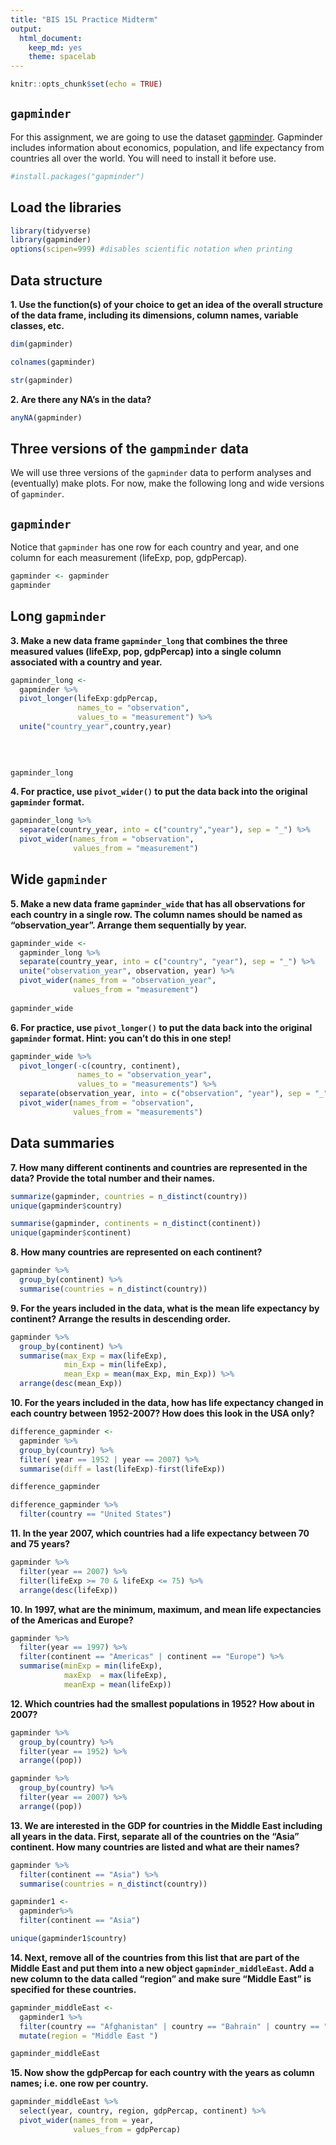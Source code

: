 ```yaml
---
title: "BIS 15L Practice Midterm"
output:
  html_document:
    keep_md: yes
    theme: spacelab
---
```


```r
knitr::opts_chunk$set(echo = TRUE)
```

## `gapminder`
For this assignment, we are going to use the dataset [gapminder](https://cran.r-project.org/web/packages/gapminder/index.html). Gapminder includes information about economics, population, and life expectancy from countries all over the world. You will need to install it before use.
```r
#install.packages("gapminder")
```

## Load the libraries
```r
library(tidyverse)
library(gapminder)
options(scipen=999) #disables scientific notation when printing
```

## Data structure
**1. Use the function(s) of your choice to get an idea of the overall structure of the data frame, including its dimensions, column names, variable classes, etc.**
```r
dim(gapminder)
```

```r
colnames(gapminder)
```

```r
str(gapminder)
```



**2. Are there any NA's in the data?**
```r
anyNA(gapminder)
```

## Three versions of the `gampminder` data  
We will use three versions of the `gapminder` data to perform analyses and (eventually) make plots. For now, make the following long and wide versions of `gapminder`.

## `gapminder`
Notice that `gapminder` has one row for each country and year, and one column for each measurement (lifeExp, pop, gdpPercap).
```r
gapminder <- gapminder
gapminder
```

## Long `gapminder`
**3. Make a new data frame `gapminder_long` that combines the three measured values (lifeExp, pop, gdpPercap) into a single column associated with a country and year.**
```r
gapminder_long <- 
  gapminder %>% 
  pivot_longer(lifeExp:gdpPercap,
               names_to = "observation",
               values_to = "measurement") %>% 
  unite("country_year",country,year)
  
  

  
gapminder_long
```


**4. For practice, use `pivot_wider()` to put the data back into the original `gapminder` format.**
```r
gapminder_long %>% 
  separate(country_year, into = c("country","year"), sep = "_") %>% 
  pivot_wider(names_from = "observation",
              values_from = "measurement") 
```


## Wide `gapminder`
**5. Make a new data frame `gapminder_wide` that has all observations for each country in a single row. The column names should be named as "observation_year". Arrange them sequentially by year.**
```r
gapminder_wide <- 
  gapminder_long %>%
  separate(country_year, into = c("country", "year"), sep = "_") %>% 
  unite("observation_year", observation, year) %>% 
  pivot_wider(names_from = "observation_year",
              values_from = "measurement")
  
gapminder_wide 
```


**6. For practice, use `pivot_longer()` to put the data back into the original `gapminder` format. Hint: you can't do this in one step!**
```r
gapminder_wide %>% 
  pivot_longer(-c(country, continent),
               names_to = "observation_year",
               values_to = "measurements") %>% 
  separate(observation_year, into = c("observation", "year"), sep = "_") %>% 
  pivot_wider(names_from = "observation",
              values_from = "measurements")
```


## Data summaries
**7. How many different continents and countries are represented in the data? Provide the total number and their names.**
```r
summarize(gapminder, countries = n_distinct(country))
unique(gapminder$country)
```

```r
summarise(gapminder, continents = n_distinct(continent))
unique(gapminder$continent)
```



**8. How many countries are represented on each continent?**
```r
gapminder %>% 
  group_by(continent) %>% 
  summarise(countries = n_distinct(country))
```


**9. For the years included in the data, what is the mean life expectancy by continent? Arrange the results in descending order.**
```r
gapminder %>% 
  group_by(continent) %>% 
  summarise(max_Exp = max(lifeExp),
            min_Exp = min(lifeExp),
            mean_Exp = mean(max_Exp, min_Exp)) %>% 
  arrange(desc(mean_Exp))
```


**10. For the years included in the data, how has life expectancy changed in each country between 1952-2007? How does this look in the USA only?**
```r
difference_gapminder <- 
  gapminder %>% 
  group_by(country) %>%
  filter( year == 1952 | year == 2007) %>% 
  summarise(diff = last(lifeExp)-first(lifeExp))

difference_gapminder
```

```r
difference_gapminder %>% 
  filter(country == "United States")
```


**11. In the year 2007, which countries had a life expectancy between 70 and 75 years?**
```r
gapminder %>% 
  filter(year == 2007) %>% 
  filter(lifeExp >= 70 & lifeExp <= 75) %>% 
  arrange(desc(lifeExp))
```


**10. In 1997, what are the minimum, maximum, and mean life expectancies of the Americas and Europe?**
```r
gapminder %>% 
  filter(year == 1997) %>% 
  filter(continent == "Americas" | continent == "Europe") %>% 
  summarise(minExp = min(lifeExp),
            maxExp  = max(lifeExp),
            meanExp = mean(lifeExp))
```


**12. Which countries had the smallest populations in 1952? How about in 2007?**  
```r
gapminder %>% 
  group_by(country) %>% 
  filter(year == 1952) %>% 
  arrange((pop))
```

```r
gapminder %>% 
  group_by(country) %>% 
  filter(year == 2007) %>% 
  arrange((pop))
```



**13. We are interested in the GDP for countries in the Middle East including all years in the data. First, separate all of the countries on the "Asia" continent. How many countries are listed and what are their names?**
```r
gapminder %>% 
  filter(continent == "Asia") %>% 
  summarise(countries = n_distinct(country))
```

```r
gapminder1 <-  
  gapminder%>% 
  filter(continent == "Asia")

unique(gapminder1$country)
```



**14. Next, remove all of the countries from this list that are part of the Middle East and put them into a new object `gapminder_middleEast`. Add a new column to the data called "region" and make sure "Middle East" is specified for these countries.**
```r
gapminder_middleEast <-
  gapminder1 %>% 
  filter(country == "Afghanistan" | country == "Bahrain" | country == "Iran" | country == "Iraq" | country == "Israel" | country == "Jordan" | country == "Kuwait" | country == "Oman" | country == "Pakistan" | country == "Saudi Arabia" | country == "Syria" | country == "West Bank and Gaza" | country == "Yemen, Rep.") %>% 
  mutate(region = "Middle East ")

gapminder_middleEast
```


**15. Now show the gdpPercap for each country with the years as column names; i.e. one row per country.**
```r
gapminder_middleEast %>%
  select(year, country, region, gdpPercap, continent) %>% 
  pivot_wider(names_from = year,
              values_from = gdpPercap)
```

